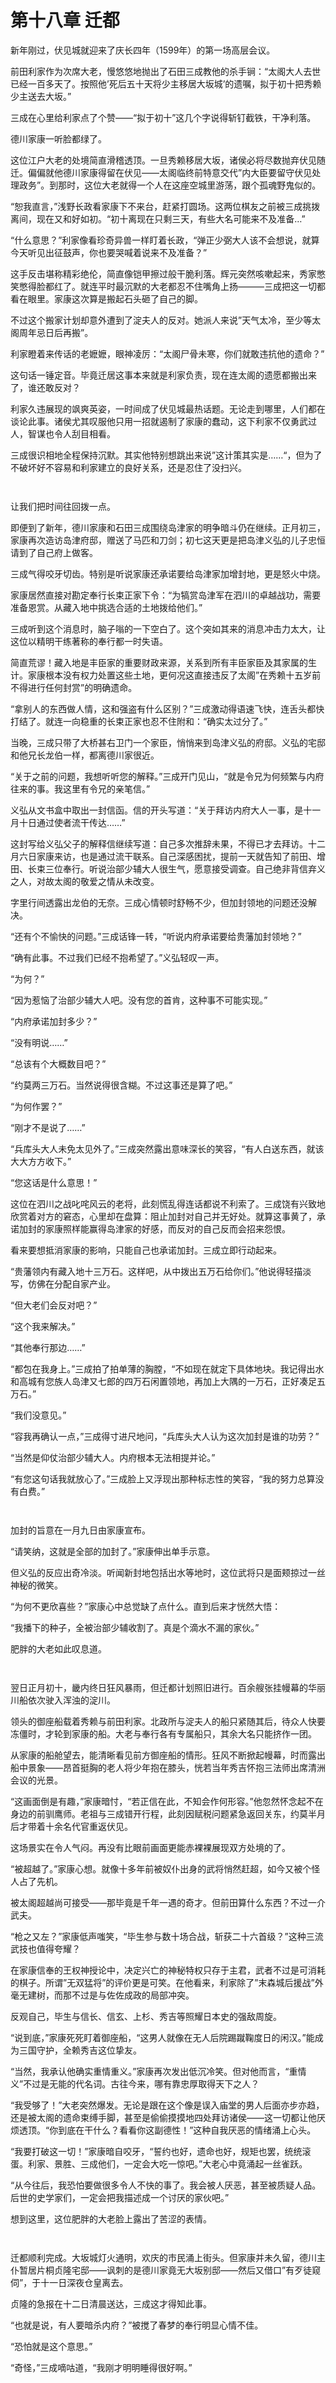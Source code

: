 # 第十八章 迁都 {-}

新年刚过，伏见城就迎来了庆长四年（1599年）的第一场高层会议。

前田利家作为次席大老，慢悠悠地抛出了石田三成教他的杀手锏："太阁大人去世已经一百多天了。按照他'死后五十天将少主移居大坂城'的遗嘱，拟于初十把秀赖少主送去大坂。"

三成在心里给利家点了个赞——"拟于初十"这几个字说得斩钉截铁，干净利落。

德川家康一听脸都绿了。

这位江户大老的处境简直滑稽透顶。一旦秀赖移居大坂，诸侯必将尽数抛弃伏见随迁。偏偏就他德川家康得留在伏见——太阁临终前特意交代"内大臣要留守伏见处理政务"。到那时，这位大老就得一个人在这座空城里游荡，跟个孤魂野鬼似的。

"恕我直言，"浅野长政看家康下不来台，赶紧打圆场。这两位棋友之前被三成挑拨离间，现在又和好如初。"初十离现在只剩三天，有些大名可能来不及准备..."

"什么意思？"利家像看珍奇异兽一样盯着长政，"弹正少弼大人该不会想说，就算今天听见出征鼓声，你也要哭喊着说来不及准备？"

这手反击堪称精彩绝伦，简直像铠甲擦过般干脆利落。辉元突然咳嗽起来，秀家憋笑憋得脸都红了。就连平时最沉默的大老都忍不住嘴角上扬———三成把这一切都看在眼里。家康这次算是搬起石头砸了自己的脚。

不过这个搬家计划却意外遭到了淀夫人的反对。她派人来说"天气太冷，至少等太阁周年忌日后再搬"。

利家瞪着来传话的老嬷嬷，眼神凌厉："太阁尸骨未寒，你们就敢违抗他的遗命？"

这句话一锤定音。毕竟迁居这事本来就是利家负责，现在连太阁的遗愿都搬出来了，谁还敢反对？

利家久违展现的飒爽英姿，一时间成了伏见城最热话题。无论走到哪里，人们都在谈论此事。诸侯尤其叹服他只用一招就遏制了家康的蠢动，这下利家不仅勇武过人，智谋也令人刮目相看。

三成很识相地全程保持沉默。其实他特别想跳出来说"这计策其实是……"，但为了不破坏好不容易和利家建立的良好关系，还是忍住了没扫兴。

<p style="margin-bottom:3em;"></p>

让我们把时间往回拨一点。

即便到了新年，德川家康和石田三成围绕岛津家的明争暗斗仍在继续。正月初三，家康再次造访岛津府邸，赠送了马匹和刀剑；初七这天更是把岛津义弘的儿子忠恒请到了自己府上做客。

三成气得咬牙切齿。特别是听说家康还承诺要给岛津家加增封地，更是怒火中烧。

家康居然直接对勘定奉行长束正家下令："为犒赏岛津军在泗川的卓越战功，需要准备恩赏。从藏入地中挑选合适的土地拨给他们。"

三成听到这个消息时，脑子嗡的一下空白了。这个突如其来的消息冲击力太大，让这位以精明干练著称的奉行都一时失语。

简直荒谬！藏入地是丰臣家的重要财政来源，关系到所有丰臣家臣及其家属的生计。家康根本没有权力处置这些土地，更何况这直接违反了太阁"在秀赖十五岁前不得进行任何封赏"的明确遗命。

"拿别人的东西做人情，这和强盗有什么区别？"三成激动得语速飞快，连舌头都快打结了。就连一向稳重的长束正家也忍不住附和："确实太过分了。"

当晚，三成只带了大桥甚右卫门一个家臣，悄悄来到岛津义弘的府邸。义弘的宅邸和他兄长龙伯一样，都离德川家很近。

"关于之前的问题，我想听听您的解释。"三成开门见山，"就是令兄为何频繁与内府往来的事。我这里有令兄的亲笔信。"

义弘从文书盒中取出一封信函。信的开头写道："关于拜访内府大人一事，是十一月十日通过使者流干传达......"

这封写给义弘父子的解释信继续写道：自己多次推辞未果，不得已才去拜访。十二月六日家康来访，也是通过流干联系。自己深感困扰，提前一天就告知了前田、增田、长束三位奉行。听说治部少辅大人很生气，愿意接受调查。自己绝非背信弃义之人，对故太阁的敬爱之情从未改变。

字里行间透露出龙伯的无奈。三成心情顿时舒畅不少，但加封领地的问题还没解决。

"还有个不愉快的问题。"三成话锋一转，"听说内府承诺要给贵藩加封领地？"

"确有此事。不过我们已经不抱希望了。"义弘轻叹一声。

"为何？"

"因为惹恼了治部少辅大人吧。没有您的首肯，这种事不可能实现。"

"内府承诺加封多少？"

"没有明说......"

"总该有个大概数目吧？"

"约莫两三万石。当然说得很含糊。不过这事还是算了吧。"

"为何作罢？"

"刚才不是说了......"

"兵库头大人未免太见外了。"三成突然露出意味深长的笑容，"有人白送东西，就该大大方方收下。"

"您这话是什么意思！"

这位在泗川之战叱咤风云的老将，此刻慌乱得连话都说不利索了。三成饶有兴致地欣赏着对方的窘态，心里却在盘算：阻止加封对自己并无好处。就算这事黄了，承诺加封的家康照样能赢得岛津家的好感，而反对的自己反而会招来怨恨。

看来要想抵消家康的影响，只能自己也承诺加封。三成立即行动起来。

"贵藩领内有藏入地十三万石。这样吧，从中拨出五万石给你们。"他说得轻描淡写，仿佛在分配自家产业。

"但大老们会反对吧？"

"这个我来解决。"

"其他奉行那边......"

"都包在我身上。"三成拍了拍单薄的胸膛，"不如现在就定下具体地块。我记得出水和高城有您族人岛津又七郎的四万石闲置领地，再加上大隅的一万石，正好凑足五万石。"

"我们没意见。"

"容我再确认一点，"三成得寸进尺地问，"兵库头大人认为这次加封是谁的功劳？"

"当然是仰仗治部少辅大人。内府根本无法相提并论。"

"有您这句话我就放心了。"三成脸上又浮现出那种标志性的笑容，"我的努力总算没有白费。"

<p style="margin-bottom:3em;"></p>

加封的旨意在一月九日由家康宣布。

"请笑纳，这就是全部的加封了。"家康伸出单手示意。

但义弘的反应出奇冷淡。听闻新封地包括出水等地时，这位武将只是面颊掠过一丝神秘的微笑。

"为何不更欣喜些？"家康心中总觉缺了点什么。直到后来才恍然大悟：

"我播下的种子，全被治部少辅收割了。真是个滴水不漏的家伙。"

肥胖的大老如此叹息道。

<p style="margin-bottom:3em;"></p>

翌日正月初十，畿内终日狂风暴雨，但迁都计划照旧进行。百余艘张挂幔幕的华丽川船依次驶入浑浊的淀川。

领头的御座船载着秀赖与前田利家。北政所与淀夫人的船只紧随其后，待众人快要冻僵时，才轮到家康的船。大老与奉行各有专属船只，其余大名只能挤作一团。

从家康的船舱望去，能清晰看见前方御座船的情形。狂风不断掀起幔幕，时而露出船中景象——昂首挺胸的老人将少年抱在膝头，恍若当年秀吉怀抱三法师出席清洲会议的光景。

"这画面倒是有趣，"家康暗忖，"若正信在此，不知会作何形容。"他忽然怀念起不在身边的前驯鹰师。老祖与三成错开行程，此刻因赋税问题紧急返回关东，约莫半月后才带着十余名代官重返伏见。

这场景实在令人气闷。再没有比眼前画面更能赤裸裸展现双方处境的了。

"被超越了。"家康心想。就像十多年前被奴仆出身的武将悄然赶超，如今又被个怪人占了先机。

被太阁超越尚可接受——那毕竟是千年一遇的奇才。但前田算什么东西？不过一介武夫。

"枪之又左？"家康低声嗤笑，"毕生参与数十场合战，斩获二十六首级？"这种三流武技也值得夸耀？

在家康信奉的王权神授论中，决定兴亡的神秘特权只存于主君，武者不过是可消耗的棋子。所谓"无双猛将"的评价更是可笑。在他看来，利家除了"末森城后援战"外毫无建树，而那不过是与佐佐成政的局部冲突。

反观自己，毕生与信长、信玄、上杉、秀吉等照耀日本史的强敌周旋。

"说到底，"家康死死盯着御座船，"这男人就像在无人后院踢蹴鞠度日的闲汉。"能成为三国守护，全赖秀吉这位挚友。

"当然，我承认他确实重情重义。"家康再次发出低沉冷笑。但对他而言，"重情义"不过是无能的代名词。古往今来，哪有靠忠厚取得天下之人？

"我受够了！"大老突然爆发。无论是跟在这个像是误入庙堂的男人后面亦步亦趋，还是被太阁的遗命束缚手脚，甚至是偷偷摸摸地四处拜访诸侯——这一切都让他厌烦透顶。"你到底在干什么？看看你这副德性！"这种自我厌恶的情绪涌上心头。

"我要打破这一切！"家康暗自咬牙，"誓约也好，遗命也好，规矩也罢，统统滚蛋。利家、景胜、三成他们，一定会大吃一惊吧。"大老心中竟涌起一丝雀跃。

"从今往后，我恐怕要做很多令人不快的事了。我会被人厌恶，甚至被质疑人品。后世的史学家们，一定会把我描述成一个讨厌的家伙吧。"

想到这里，这位肥胖的大老脸上露出了苦涩的表情。

<p style="margin-bottom:3em;"></p>

迁都顺利完成。大坂城灯火通明，欢庆的市民涌上街头。但家康并未久留，德川主仆暂居片桐贞隆宅邸——讽刺的是德川家竟无大坂别邸——然后又借口"有歹徒窥伺"，于十一日深夜仓皇离去。

贞隆的急报在十二日清晨送达，三成这才得知此事。

"也就是说，有人要暗杀内府？"被搅了春梦的奉行明显心情不佳。

"恐怕就是这个意思。"

"奇怪，"三成嘀咕道，"我刚才明明睡得很好啊。"